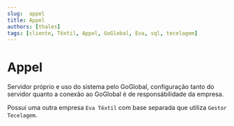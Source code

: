 ```yaml
---
slug:  appel
title: Appel
authors: [thales]
tags: [cliente, Têxtil, Appel, GoGlobal, Eva, sql, tecelagem]
---
```



# Appel
Servidor próprio e uso do sistema pelo GoGlobal, 
configuração tanto do servidor quanto a conexão ao GoGlobal é de responsábilidade da empresa.

Possui uma outra empresa `Eva Têxtil` com base separada que utiliza `Gestor Tecelagem`.